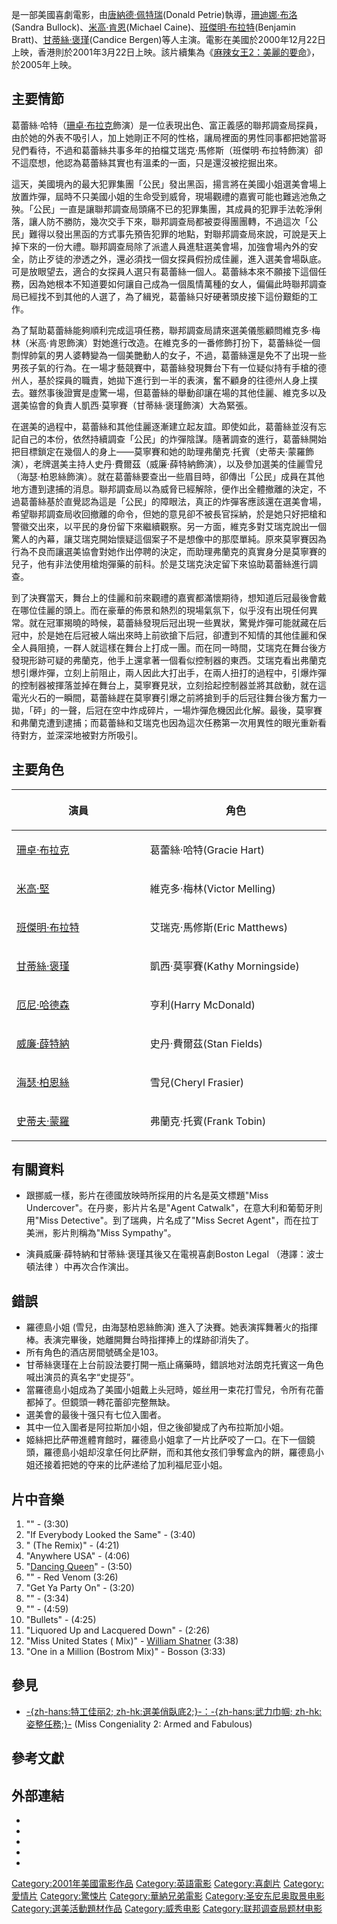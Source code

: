 {{noteTA
|T=zh-hans:特工佳丽;zh-hk:選美俏臥底;zh-tw:麻辣女王;
|G1=Show
|G2=Movie
}}
{{Infobox Film 
| name           = 特工佳丽
| original_name  = ''Miss Congeniality''
| image          = MissCongeniality poster.jpg
| caption        = 英文版電影海報
| hk_name        = 選美俏臥底
| cn_name        = 特工佳丽
| tw_name        = 麻辣女王
| writer         = [[馬克·勞倫斯|馬克·勞倫斯]]<br>[[凱特·福特|凱特·福特]]<br>[[卡恩·路卡斯|卡恩·路卡斯]] 
| starring       = [[珊卓·布拉克|珊卓·布拉克]]<br>[[班傑明·布萊特|班傑明·布萊特]]<br>[[米高·堅|米高·堅]]<br>[[坎娣絲·伯根|坎娣絲·伯根]]<br>[[威廉·薛特納|威廉·薛特納]]<br>[[海瑟·柏恩絲|海瑟·柏恩絲]]<br>[[厄尼·哈德森|厄尼·哈德森]]<br>[[史蒂夫·蒙羅|史蒂夫·蒙羅]]<br>[[丹尼·卡明|丹尼·卡明]]<br>[[馬爾科·佩雷拉|馬爾科·佩雷拉]]<br>[[斯蒂芬·布魯頓|斯蒂芬·布魯頓]]<br>[[珍妮弗·加賴斯|珍妮弗·加賴斯]]<br>[[珍妮·特拉薩斯|珍妮·特拉薩斯]]<br>[[約翰·卡恩|約翰·卡恩]]<br>[[迪爾德麗·奎因|迪爾德麗·奎因]]<br>[[溫迪·拉奎爾·羅賓遜|溫迪·拉奎爾·羅賓遜]]<br>[[黛比·納爾遜|黛比·納爾遜]]<br>[[荷莉·米爾斯|荷莉·米爾斯]]<br>[[夏娜·麥克倫登|夏娜·麥克倫登]]<br>[[約翰·迪瑞斯塔|約翰·迪瑞斯塔]]<br>[[辛西婭·多恩|辛西婭·多恩]]<br>[[金伯利·克勞福德|金伯利·克勞福德]]<br>[[迪恩·康納|迪恩·康納]]<br>[[加布里埃爾·福斯|加布里埃爾·福斯]]<br>[[勞里·古茲達|勞里·古茲達]]<br>[[魯珀特·雷耶斯|魯珀特·雷耶斯]]<br>[[潔西卡·黑爾|潔西卡·黑爾]]<br>[[塔拉·巴特利|塔拉·巴特利]]
| director       = [[唐納德·佩特瑞|唐納德·佩特瑞]]
| producer       = [[珊迪娜·布洛|珊迪娜·布洛]]
| music          = [[艾德華·雪曼|艾德華·雪曼]]
| distributor    = [[華納兄弟|華納兄弟電影]]
| released       = 2001年3月22日 
| runtime        = 123分鐘
| country        = {{USA}}
| language       = 英語
| budget         = 四千五百萬(估計)
| gross          = $212,742,720美元<ref name="BOM">{{cite web|url=http://www.boxofficemojo.com/movies/?id=misscongeniality.htm|language=en|title=特工佳丽票房|publisher=[[Box_Office_Mojo|Box Office Mojo]]|accessdate=2009-09-16|archive-date=2019-07-14|archive-url=https://web.archive.org/web/20190714150124/https://www.boxofficemojo.com/movies/?id=misscongeniality.htm|dead-url=no}}</ref>
| followed_by    = [[麻辣女王2：美麗的要命|麻辣女王2：美麗的要命]]
}}
{{作品名稱|name=''Miss Congeniality''|hk=選美俏臥底|tw=麻辣女王|cn=特工佳丽}}是一部美國喜劇電影，由[[唐納德·佩特瑞|唐納德·佩特瑞]](Donald Petrie)執導，[[珊迪娜·布洛|珊迪娜·布洛]](Sandra Bullock)、[[米高·肯恩|米高·肯恩]](Michael Caine)、[[班傑明·布拉特|班傑明·布拉特]](Benjamin Bratt)、[[甘蒂絲·褒瑾|甘蒂絲·褒瑾]](Candice Bergen)等人主演。電影在美國於2000年12月22日上映，香港則於2001年3月22日上映。該片續集為《[[特工佳丽2：武力巾帼|麻辣女王2：美麗的要命]]》，於2005年上映。

==主要情節==
葛蕾絲·哈特（[[珊卓·布拉克|珊卓·布拉克]]飾演）是一位表現出色、富正義感的聯邦調查局探員，由於她的外表不吸引人，加上她剛正不阿的性格，讓局裡面的男性同事都把她當哥兒們看待，不過和葛蕾絲共事多年的拍檔艾瑞克·馬修斯（班傑明·布拉特飾演）卻不這麼想，他認為葛蕾絲其實也有溫柔的一面，只是還沒被挖掘出來。

這天，美國境內的最大犯罪集團「公民」發出黑函，揚言將在美國小姐選美會場上放置炸彈，屆時不只美國小姐的生命受到威脅，現場觀禮的嘉賓可能也難逃池魚之殃。「公民」一直是讓聯邦調查局頭痛不已的犯罪集團，其成員的犯罪手法乾淨俐落，讓人防不勝防，幾次交手下來，聯邦調查局都被耍得團團轉，不過這次「公民」難得以發出黑函的方式事先預告犯罪的地點，對聯邦調查局來說，可說是天上掉下來的一份大禮。聯邦調查局除了派遣人員進駐選美會場，加強會場內外的安全，防止歹徒的滲透之外，還必須找一個女探員假扮成佳麗，進入選美會場臥底。可是放眼望去，適合的女探員人選只有葛蕾絲一個人。葛蕾絲本來不願接下這個任務，因為她根本不知道要如何讓自己成為一個風情萬種的女人，偏偏此時聯邦調查局已經找不到其他的人選了，為了緝兇，葛蕾絲只好硬著頭皮接下這份艱鉅的工作。

為了幫助葛蕾絲能夠順利完成這項任務，聯邦調查局請來選美儀態顧問維克多·梅林（米高·肯恩飾演）對她進行改造。在維克多的一番修飾打扮下，葛蕾絲從一個剽悍帥氣的男人婆轉變為一個美艷動人的女子，不過，葛蕾絲還是免不了出現一些男孩子氣的行為。在一場才藝競賽中，葛蕾絲發現舞台下有一位疑似持有手槍的德州人，基於探員的職責，她拋下進行到一半的表演，奮不顧身的往德州人身上撲去。雖然事後證實是虛驚一場，但葛蕾絲的舉動卻讓在場的其他佳麗、維克多以及選美協會的負責人凱西·莫寧賽（甘蒂絲·褒瑾飾演）大為緊張。

在選美的過程中，葛蕾絲和其他佳麗逐漸建立起友誼。即使如此，葛蕾絲並沒有忘記自己的本份，依然持續調查「公民」的炸彈陰謀。隨著調查的進行，葛蕾絲開始把目標鎖定在幾個人的身上——莫寧賽和她的助理弗蘭克·托賓（史蒂夫·蒙羅飾演），老牌選美主持人史丹·費爾茲（威廉·薛特納飾演），以及參加選美的佳麗雪兒（海瑟·柏恩絲飾演）。就在葛蕾絲要查出一些眉目時，卻傳出「公民」成員在其他地方遭到逮捕的消息。聯邦調查局以為威脅已經解除，便作出全體撤離的決定，不過葛蕾絲基於直覺認為這是「公民」的障眼法，真正的炸彈客應該還在選美會場，希望聯邦調查局收回撤離的命令，但她的意見卻不被長官採納，於是她只好把槍和警徽交出來，以平民的身份留下來繼續觀察。另一方面，維克多對艾瑞克說出一個驚人的內幕，讓艾瑞克開始懷疑這個案子不是想像中的那麼單純。原來莫寧賽因為行為不良而讓選美協會對她作出停聘的決定，而助理弗蘭克的真實身分是莫寧賽的兒子，他有非法使用槍炮彈藥的前科。於是艾瑞克決定留下來協助葛蕾絲進行調查。

到了決賽當天，舞台上的佳麗和前來觀禮的嘉賓都滿懷期待，想知道后冠最後會戴在哪位佳麗的頭上。而在豪華的佈景和熱烈的現場氣氛下，似乎沒有出現任何異常。就在冠軍揭曉的時候，葛蕾絲發現后冠出現一些異狀，驚覺炸彈可能就藏在后冠中，於是她在后冠被人端出來時上前欲搶下后冠，卻遭到不知情的其他佳麗和保全人員阻撓，一群人就這樣在舞台上打成一團。而在同一時間，艾瑞克在舞台後方發現形跡可疑的弗蘭克，他手上還拿著一個看似控制器的東西。艾瑞克看出弗蘭克想引爆炸彈，立刻上前阻止，兩人因此大打出手，在兩人扭打的過程中，引爆炸彈的控制器被揮落並掉在舞台上，莫寧賽見狀，立刻拾起控制器並將其啟動，就在這電光火石的一瞬間，葛蕾絲趕在莫寧賽引爆之前將搶到手的后冠往舞台後方奮力一拋，「砰」的一聲，后冠在空中炸成碎片，一場炸彈危機因此化解。最後，莫寧賽和弗蘭克遭到逮捕；而葛蕾絲和艾瑞克也因為這次任務第一次用異性的眼光重新看待對方，並深深地被對方所吸引。

==主要角色==
{|class="wikitable" style="width:70%"
|-
!style="width:8%"|演員
!style="width:8%"|角色
|-
|[[珊卓·布拉克|珊卓·布拉克]]||葛蕾絲·哈特(Gracie Hart)
|-
|[[米高·堅|米高·堅]]||維克多·梅林(Victor Melling)
|-
|[[班傑明·布拉特|班傑明·布拉特]]||艾瑞克·馬修斯(Eric Matthews) 
|-
|[[甘蒂絲·褒瑾|甘蒂絲·褒瑾]]||凱西·莫寧賽(Kathy Morningside)
|-
|[[厄尼·哈德森|厄尼·哈德森]]||亨利(Harry McDonald)
|-
|[[威廉·薛特納|威廉·薛特納]]||史丹·費爾茲(Stan Fields)
|-
|[[海瑟·柏恩絲|海瑟·柏恩絲]]||雪兒(Cheryl Frasier)
|-
|[[史蒂夫·蒙羅|史蒂夫·蒙羅]]||弗蘭克·托賓(Frank Tobin)
|}

==有關資料==
*跟挪威一樣，影片在德國放映時所採用的片名是英文標題"Miss Undercover"。在丹麥，影片片名是"Agent Catwalk"，在意大利和葡萄牙則用"Miss Detective"。到了瑞典，片名成了"Miss Secret Agent"，而在拉丁美洲，影片則稱為"Miss Sympathy"。

*演員威廉·薛特納和甘蒂絲·褒瑾其後又在電視喜劇Boston Legal （港譯：波士頓法律 ）中再次合作演出。

==錯誤==
*羅德島小姐 (雪兒，由海瑟柏恩絲飾演) 進入了決賽。她表演挥舞著火的指揮棒。表演完畢後，她離開舞台時指揮捧上的煤跡卻消失了。
*所有角色的酒店房間號碼全是103。
*甘蒂絲褒瑾在上台前設法要打開一瓶止痛藥時，錯誤地对法朗克托賓这一角色喊出演员的真名字“史提芬”。
*當羅德島小姐成為了美國小姐戴上头冠時，姬丝用一束花打雪兒，令所有花蕾都掉了。但鏡頭一轉花蕾卻完整無缺。
*選美會的最後十强只有七位入圍者。
*其中一位入圍者是阿拉斯加小姐，但之後卻變成了內布拉斯加小姐。
*姬絲把比萨帶進體育館时，羅德島小姐拿了一片比萨咬了一口。在下一個鏡頭，羅德島小姐却沒拿任何比萨餅，而和其他女孩们爭奪盒內的餅，羅德島小姐还接着把她的夺来的比萨递给了加利福尼亚小姐。

==片中音樂==
{{infobox album
| Name        = Miss Congeniality
| Type        = Soundtrack
| Cover       =
| Released    = 2000年12月22日
| Genre       = [[原聲音樂|電影原聲音樂]]
| Length      =
| Label       = [[Capitol_Records|Capitol]] TVT Soundtrax
}}

# "{{link-en|One in a Million (Bosson歌曲)|One in a Million (Bosson song)|One in a Million}}" - {{link-en|Bosson}} (3:30)
# "If Everybody Looked the Same" - {{link-en|Groove Armada}} (3:40)
# "{{link-en|She's a Lady}} (The {{link-en|BT (音乐家)|BT (musician)|BT}} Remix)" - {{link-en|Tom Jones (歌手)|Tom Jones (singer)|Tom Jones}} (4:21)
# "Anywhere USA" - {{link-en|P.Y.T. (band)|P.Y.T. (band)|P.Y.T.}} (4:06)
# "[[Dancing_Queen#A-Teens_version|Dancing Queen]]" - {{link-en|A-Teens}} (3:50)
# "{{link-en|Let's Get It On (歌曲)|Let's Get It On (song)|Let's Get It On}}" - Red Venom (3:26)
# "Get Ya Party On" - {{link-en|Baha Men}} (3:20)
# "{{link-en|None of Your Business}}" - {{link-en|Salt 'N' Pepa}} (3:34)
# "{{link-en|Mustang Sally (歌曲)|Mustang Sally (song)|Mustang Sally}}" - {{link-en|Los Lobos}} (4:59)
# "Bullets" - {{link-en|Bob Schneider}} (4:25)
# "Liquored Up and Lacquered Down" - {{link-en|Southern Culture on the Skids}} (2:26)
# "Miss United States ({{link-en|Berman Brothers (producers)|Berman Brothers (producers)|Berman Brothers}} Mix)" - [[William_Shatner|William Shatner]] (3:38)
# "One in a Million (Bostrom Mix)" - Bosson (3:33)

==參見==
*[[特工佳丽2：武力巾帼|-{zh-hans:特工佳丽2; zh-hk:選美俏臥底2;}-：-{zh-hans:武力巾帼; zh-hk:姿整任務;}-]] (Miss Congeniality 2: Armed and Fabulous)

==參考文獻==
<div class="references-small">
<references />
</div>

==外部連結==
*{{imdb title|id=0212346}}
*{{amg title|id=229537}}
*{{rotten-tomatoes|id=miss_congeniality}}
*{{mojo title|id=misscongeniality|title=特工佳丽}} 
*{{metacritic film|id=miss-congeniality}}

{{珊卓·布拉克}}
{{青少年选择奖最佳喜剧片}}
{{DEFAULTSORT:Miss Congeniality}}
[[Category:2001年美國電影作品|Category:2001年美國電影作品]]
[[Category:英語電影|Category:英語電影]]
[[Category:喜劇片|Category:喜劇片]]
[[Category:愛情片|Category:愛情片]]
[[Category:驚悚片|Category:驚悚片]]
[[Category:華納兄弟電影|Category:華納兄弟電影]]
[[Category:圣安东尼奥取景电影|Category:圣安东尼奥取景电影]]
[[Category:選美活動題材作品|Category:選美活動題材作品]]
[[Category:威秀电影|Category:威秀电影]]
[[Category:联邦调查局题材电影|Category:联邦调查局题材电影]]